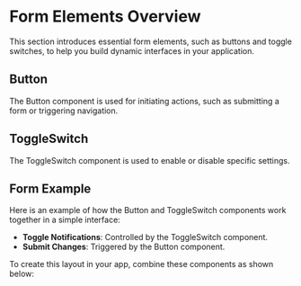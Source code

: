 
<Meta title="Form Elements/Overview" />

# Form Elements Overview

This section introduces essential form elements, such as buttons and toggle switches, to help you build dynamic interfaces in your application.

## Button

The Button component is used for initiating actions, such as submitting a form or triggering navigation.

<Canvas of={ButtonStories.Primary} />

## ToggleSwitch

The ToggleSwitch component is used to enable or disable specific settings.

<Canvas of={ToggleSwitchStories.Default} />

## Form Example

Here is an example of how the Button and ToggleSwitch components work together in a simple interface:

- **Toggle Notifications**: Controlled by the ToggleSwitch component.
- **Submit Changes**: Triggered by the Button component.

To create this layout in your app, combine these components as shown below:

```jsx
import { Button } from './Button';
import { ToggleSwitch } from './ToggleSwitch';

export const SampleForm = () => (
  <form>
    <ToggleSwitch isOn={false} label="Enable Notifications" />
    <Button label="Submit" />
  </form>
);
